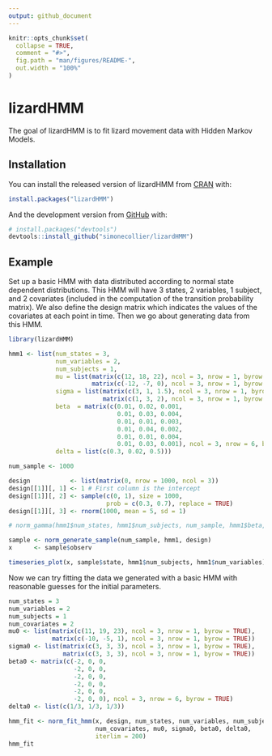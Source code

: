 ```yaml
---
output: github_document
---
```


<!-- README.md is generated from README.Rmd. Please edit that file -->

```r
knitr::opts_chunk$set(
  collapse = TRUE,
  comment = "#>",
  fig.path = "man/figures/README-",
  out.width = "100%"
)
```

# lizardHMM

<!-- badges: start -->
<!-- badges: end -->

The goal of lizardHMM is to fit lizard movement data with Hidden Markov Models.

## Installation

You can install the released version of lizardHMM from [CRAN](https://CRAN.R-project.org) with:

``` r
install.packages("lizardHMM")
```

And the development version from [GitHub](https://github.com/) with:

``` r
# install.packages("devtools")
devtools::install_github("simonecollier/lizardHMM")
```
## Example

Set up a basic HMM with data distributed according to normal state dependent 
distributions. This HMM will have 3 states, 2 variables, 1 subject, and 2 
covariates (included in the computation of the transition probability matrix).
We also define the design matrix which indicates the values of the covariates
at each point in time. Then we go about generating data from this HMM.

```r
library(lizardHMM)

hmm1 <- list(num_states = 3,
             num_variables = 2,
             num_subjects = 1,
             mu = list(matrix(c(12, 18, 22), ncol = 3, nrow = 1, byrow = TRUE), 
                       matrix(c(-12, -7, 0), ncol = 3, nrow = 1, byrow = TRUE)),
             sigma = list(matrix(c(3, 1, 1.5), ncol = 3, nrow = 1, byrow = TRUE), 
                          matrix(c(1, 3, 2), ncol = 3, nrow = 1, byrow = TRUE)),
             beta  = matrix(c(0.01, 0.02, 0.001,
                              0.01, 0.03, 0.004,
                              0.01, 0.01, 0.003,
                              0.01, 0.04, 0.002,
                              0.01, 0.01, 0.004,
                              0.01, 0.03, 0.001), ncol = 3, nrow = 6, byrow = TRUE),
             delta = list(c(0.3, 0.02, 0.5)))

num_sample <- 1000

design           <- list(matrix(0, nrow = 1000, ncol = 3))
design[[1]][, 1] <- 1 # First column is the intercept
design[[1]][, 2] <- sample(c(0, 1), size = 1000, 
                           prob = c(0.3, 0.7), replace = TRUE)
design[[1]][, 3] <- rnorm(1000, mean = 5, sd = 1)

# norm_gamma(hmm1$num_states, hmm1$num_subjects, num_sample, hmm1$beta, design)

sample <- norm_generate_sample(num_sample, hmm1, design)
x      <- sample$observ

timeseries_plot(x, sample$state, hmm1$num_subjects, hmm1$num_variables)
```


Now we can try fitting the data we generated with a basic HMM with reasonable 
guesses for the initial parameters.

```r
num_states = 3
num_variables = 2
num_subjects = 1
num_covariates = 2
mu0 <- list(matrix(c(11, 19, 23), ncol = 3, nrow = 1, byrow = TRUE),
            matrix(c(-10, -5, 1), ncol = 3, nrow = 1, byrow = TRUE))
sigma0 <- list(matrix(c(3, 3, 3), ncol = 3, nrow = 1, byrow = TRUE),
               matrix(c(3, 3, 3), ncol = 3, nrow = 1, byrow = TRUE))
beta0 <- matrix(c(-2, 0, 0,
                  -2, 0, 0,
                  -2, 0, 0,
                  -2, 0, 0,
                  -2, 0, 0,
                  -2, 0, 0), ncol = 3, nrow = 6, byrow = TRUE)
delta0 <- list(c(1/3, 1/3, 1/3))

hmm_fit <- norm_fit_hmm(x, design, num_states, num_variables, num_subjects,
                        num_covariates, mu0, sigma0, beta0, delta0,
                        iterlim = 200)
hmm_fit
```

